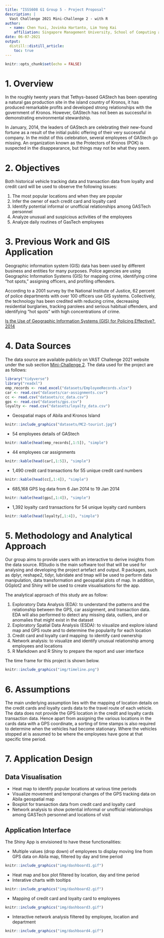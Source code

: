 ```yaml
---
title: "ISSS608 G1 Group 5 - Project Proposal"
description: |
  Vast Challenge 2021 Mini-Challenge 2 - with R
author:
  - name: Chen Yuxi, Jovinka Hartanto, Lim Yong Kai
    affiliation: Singapore Management University, School of Computing and Information Systems
date: 06-07-2021
output:
  distill::distill_article:
    toc: true
---
```



```r
knitr::opts_chunk$set(echo = FALSE)
```


# 1. Overview
In the roughly twenty years that Tethys-based GAStech has been operating a natural gas production site in the island country of Kronos, it has produced remarkable profits and developed strong relationships with the government of Kronos. However, GAStech has not been as successful in demonstrating environmental stewardship.

In January, 2014, the leaders of GAStech are celebrating their new-found fortune as a result of the initial public offering of their very successful company. In the midst of this celebration, several employees of GAStech go missing. An organization known as the Protectors of Kronos (POK) is suspected in the disappearance, but things may not be what they seem.

# 2. Objectives
Both historical vehicle tracking data and transaction data from loyalty and credit card will be used to observe the following issues:

1. The most popular locations and when they are popular
2. Infer the owner of each credit card and loyalty card
3. Identify potential informal or unofficial relationships among GASTech personnel
4. Analyze unusual and suspicious activities of the employees 
5. Analyze daily routines of GasTech employees

# 3. Previous Work and GIS Application
Geographic information system (GIS) data has been used by different business and entities for many purposes. Police agencies are using Geographic Information Systems (GIS) for mapping crime, identifying crime "hot spots," assigning officers, and profiling offenders.

According to a 2001 survey by the National Institute of Justice, 62 percent of police departments with over 100 officers use GIS systems. Collectively, the technology has been credited with reducing crime, decreasing residential burglaries, tracking parolees and serious habitual offenders, and identifying "hot spots" with high concentrations of crime. 

[Is the Use of Geographic Information Systems (GIS) for Policing Effective?, 2014](https://www.sciencedaily.com/releases/2014/09/140916102000.htm)

# 4. Data Sources
The data source are available publicly on VAST Challenge 2021 website under the sub section [Mini-Challenge 2](https://vast-challenge.github.io/2021/MC2.html). The data used for the project are as follows:

```r
library("tidyverse")
library("readxl")
emp_records <- read_excel("datasets/EmployeeRecords.xlsx")
car <- read.csv("datasets/car-assignments.csv")
cc <- read.csv("datasets/cc_data.csv")
gps <- read.csv("datasets/gps.csv")
loyalty <- read.csv("datasets/loyalty_data.csv")
```
* Geospatial maps of  Abila and Kronos Island

```r
knitr::include_graphics("datasets/MC2-tourist.jpg")
```

* 54 employees details of GAStech

```r
knitr::kable(head(emp_records[,1:5]), "simple")
```

* 44 employees car assignments 

```r
knitr::kable(head(car[,1:5]), "simple")
```

* 1,490 credit card transactions for 55 unique credit card numbers

```r
knitr::kable(head(cc[,1:4]), "simple")
```

* 685,168 GPS log data from 6 Jan 2014 to 19 Jan 2014

```r
knitr::kable(head(gps[,1:4]), "simple")
```

* 1,392 loyalty card transactions for 54 unique loyalty card numbers

```r
knitr::kable(head(loyalty[,1:4]), "simple")
```

# 5. Methodology and Analytical Approach
Our group aims to provide users with an interactive to derive insights from the data source. RStudio is the main software tool that will be used for analysing and developing the project artefact and output. R packages, such as dplyr, reshape2, tidyr, lubridate and tmap will be used to perform data manipulation, data transformation and geospatial plots of map. In addition, GGplot2 and Shiny will be used to create visualisations for the app.

The analytical approach of this study are as follow:

1. Exploratory Data Analysis (EDA): to understand the patterns and the relationship between the GPS, car assignment, and transaction data. EDA will also performed to detect any missing data, outliers, and  or anomalies that might exist in the dataset
2. Exploratory Spatial Data Analysis (ESDA): to visualize and explore island map and GPS route and to determine the popularity for each location
3. Credit card and loyalty card mapping: to identify card ownership
4. Network analysis: to visualize and identify unusual relationship among employees and locations 
5. R Markdown and R Shiny to prepare the report and user interface


The time frame for this project is shown below.

```r
knitr::include_graphics("img/timeline.png")
```

# 6. Assumptions
The main underlying assumption lies with the mapping of location details on the credit cards and loyalty cards data to the travel route of each vehicle. The data does not provide the GPS location in the credit and loyalty cards transaction data. Hence apart from assigning the various locations in the cards data with a GPS coordinate, a sorting of time stamps is also required to determine when the vehicles had become stationary. Where the vehicles stopped at is assumed to be where the employees have gone at that specific time period.

# 7. Application Design

## Data Visualisation
* Heat map to identify popular locations at various time periods
* Visualize movement and temporal changes of the GPS tracking data on Abila geospatial map
* Boxplot for transaction data from credit card and loyalty card
* Network analysis to show potential informal or unofficial relationships among GASTech personnel and locations of visit

## Application Interface 
The Shiny App is envisioned to have these functionalities:


* Multiple values (drop down) of employees to display moving line from GPS data on Abila map, filtered by day and time period

```r
knitr::include_graphics("img/dashboard1.gif")
```

* Heat map and box plot filtered by location, day and time period
* Interative charts with tooltips

```r
knitr::include_graphics("img/dashboard2.gif")
```

* Mapping of credit card and loyalty card to employees

```r
knitr::include_graphics("img/dashboard3.gif")
```

* Interactive network analysis filtered by employee, location and department

```r
knitr::include_graphics("img/dashboard4.gif")
```

